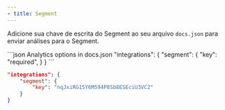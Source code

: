 ```yaml
---
- title: Segment
---
```


Adicione sua chave de escrita do Segment ao seu arquivo `docs.json` para enviar análises para o Segment.

<CodeGroup>
  ```json Analytics options in docs.json
  "integrations": {
      "segment": {
          "key": "required",
      }
  }
  ```

  ```json Example
  "integrations": {
      "segment": {
          "key": "nqJxiRG15Y6M594P8Sb8ESEciU3VC2"
      }
  }
  ```
</CodeGroup>
